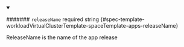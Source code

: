 
<details className="config-field" data-expandable="false" open>
<summary>

####### `releaseName` <span className="config-field-required" data-required="false">required</span> <span className="config-field-type">string</span> <span className="config-field-default"></span> <span className="config-field-enum"></span> {#spec-template-workloadVirtualClusterTemplate-spaceTemplate-apps-releaseName}

ReleaseName is the name of the app release

</summary>



</details>
